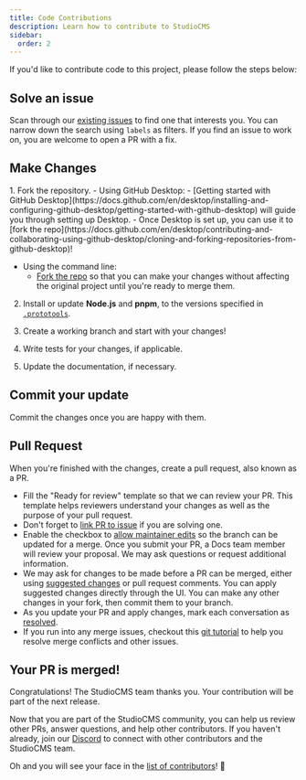 ```yaml
---
title: Code Contributions
description: Learn how to contribute to StudioCMS
sidebar:
  order: 2
---
```



If you'd like to contribute code to this project, please follow the steps below:

## Solve an issue

Scan through our [existing issues](https://github.com/astrolicious/studiocms/issues) to find one that interests you. You can narrow down the search using `labels` as filters. If you find an issue to work on, you are welcome to open a PR with a fix.

## Make Changes

<Steps>
1. Fork the repository.
   - Using GitHub Desktop:
      - [Getting started with GitHub Desktop](https://docs.github.com/en/desktop/installing-and-configuring-github-desktop/getting-started-with-github-desktop) will guide you through setting up Desktop.
      - Once Desktop is set up, you can use it to [fork the repo](https://docs.github.com/en/desktop/contributing-and-collaborating-using-github-desktop/cloning-and-forking-repositories-from-github-desktop)!

   - Using the command line:
      - [Fork the repo](https://docs.github.com/en/github/getting-started-with-github/fork-a-repo#fork-an-example-repository) so that you can make your changes without affecting the original project until you're ready to merge them.

2. Install or update **Node.js** and **pnpm**, to the versions specified in [`.prototools`](https://github.com/astrolicious/studiocms/blob/main/.prototools). 

3. Create a working branch and start with your changes!

4. Write tests for your changes, if applicable.

5. Update the documentation, if necessary.
</Steps>

## Commit your update

Commit the changes once you are happy with them.

## Pull Request

When you're finished with the changes, create a pull request, also known as a PR.
- Fill the "Ready for review" template so that we can review your PR. This template helps reviewers understand your changes as well as the purpose of your pull request.
- Don't forget to [link PR to issue](https://docs.github.com/en/issues/tracking-your-work-with-issues/linking-a-pull-request-to-an-issue) if you are solving one.
- Enable the checkbox to [allow maintainer edits](https://docs.github.com/en/github/collaborating-with-issues-and-pull-requests/allowing-changes-to-a-pull-request-branch-created-from-a-fork) so the branch can be updated for a merge.
Once you submit your PR, a Docs team member will review your proposal. We may ask questions or request additional information.
- We may ask for changes to be made before a PR can be merged, either using [suggested changes](https://docs.github.com/en/github/collaborating-with-issues-and-pull-requests/incorporating-feedback-in-your-pull-request) or pull request comments. You can apply suggested changes directly through the UI. You can make any other changes in your fork, then commit them to your branch.
- As you update your PR and apply changes, mark each conversation as [resolved](https://docs.github.com/en/github/collaborating-with-issues-and-pull-requests/commenting-on-a-pull-request#resolving-conversations).
- If you run into any merge issues, checkout this [git tutorial](https://github.com/skills/resolve-merge-conflicts) to help you resolve merge conflicts and other issues.

## Your PR is merged!

Congratulations! The StudioCMS team thanks you. Your contribution will be part of the next release.

Now that you are part of the StudioCMS community, you can help us review other PRs, answer questions, and help other contributors. If you haven't already, join our [Discord](https://chat.studiocms.xyz) to connect with other contributors and the StudioCMS team.

Oh and you will see your face in the [list of contributors](/contributing/getting-started/#our-contributors)! 🎉
